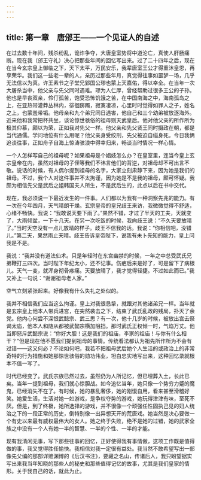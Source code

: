```yaml
---
---
---
```

title: 第一章　唐邠王——一个见证人的自述
---




在过去数十年间，残杀纷乱，诡诈争夺，大唐皇室势将中道沦亡，真使人肝肠痛断。现在我（邠王守礼）决心把那些年间的回忆写出来。过了二十四年之后，现在在当今玄宗皇上御临之下，天下太平，万民安乐，我辈唐室王公才得重沐皇恩，再享荣华。我们这一些老一辈的人，亲历过那些年月，真觉得往事如噩梦一场，几乎无法信以为真。许王素节之子堂兄郢国公璆也蒙上天嘉佑，得以幸全。在当年一次大屠杀当中，他父亲与先父同时遇难。璆为人仁厚，曾经帮助过很多王公的子孙。他也是早丧双亲，伶仃孤苦，饱受恐怖饥饿之苦，在中国南海之中，海南孤岛之上，在亚热带灌莽丛林内，徘徊踯躅，寂寞凄凉，心里时时觉得如罪人之子，姓名之上，也蒙羞带垢。他母亲和九个弟兄同日遇害，他自己和三个幼弟被放逐海外。近来他和我常把杯共坐，谈论惊世骇俗的祖母则天武皇后。他对他父亲的所作所为极其仰慕，颇以为荣，正如我对先父一样。他父亲和先父贤王同时摄政在朝，都是当代通儒。学问地位有什么用呢？他父亲身受绞刑，先父被迫自缢身死。今日我俩追谈往事，正如舟子自海上惊涛骇浪中得幸归来，畅谈当时情况一样心情。

一个人怎样写自己的祖母呢？如果祖母是个娼妓怎么办？在皇室里，连当今皇上玄宗皇帝在内，虽然对祖母的子侄等我们不讳言他们的背逆，对祖母却不可出言不敬。说话的时候，有人偶尔提到祖母的名字，大家立刻肃静下来，因为她是我们的祖母。不过，我个人对这件事并不太拘谨，因为她是不是我的祖母，颇可怀疑。我颇为相信先父是武后之姐韩国夫人所生，不是武后生的，此点以后在书中交代。

现在，我必须说一下最近发生的一件事。人们都以为我有一种洞察先兆的能力。有一次在今年四月，天气晴朗干燥。玄宗皇帝的皇兄歧王来访，我微微觉得不舒适，心绪不畅快。我说：“我敢说天要下雨了。”果然不错，才过了半天的工夫，天就变了，大雨倾盆，一下十几天。在另一次吃饭的时候，我向歧王说：“不久天要放晴了。”当时天空没有一点儿放晴的样子。歧王不信我的话。我说：“你相信吧，没错儿。”第二天，果然雨止天晴。歧王告诉皇帝陛下，说我有未卜先知的能力，皇上问我是不是。

我说：“我并没有道法仙术。只是年轻时在东宫幽禁的时候，一年之中总受武氏兄弟鞭打三四次。当时陛下年纪太小，还不记事。伤疤后来是好了，可是留下了病根儿。天气一变，就浑身彻骨疼痛。天要放晴了，我才觉得轻捷。不过如此而已。”我又补上一句说：“谢谢祖母老人家。”

空气立刻紧张起来。好像我有什么失礼之处似的。

我并不相信我们应当这么拘谨。皇上对我很恳挚，就跟对其他诸弟兄一样。当年就是玄宗皇上他本人带兵进宫，在突然袭击之下，结束了武氏乱政的残局，扑灭了余党。他内心何尝不深恨武懿宗、武三思？有一次，他十几岁的时候，被放出宫去祭谒太庙，他本人和随从都被武懿宗横加阻挡。那时武氏正权倾一时，气焰万丈。他当即怒斥武懿宗说：“你好大胆！这是我们的祖庙，李家的祖庙！与你有什么相干？”但是现在他不愿我们提到祖母的事情。传统看法都认为祖先所作所为不会有过错——这又何必？不论如何吧，我若不把祖母武后她个人生活的或政治上的非常奇特的行为措施和她那惊世骇俗的勋功伟业，坦白忠实地写出来，这种回忆录就根本不值一写了。

时代已经变了。武氏宗族已然过去，虽然仍为人所记忆，但已埋葬入土，长此已矣。当年一提到祖母，我们就心惊胆战。如今追忆当年，她只像一个势穷力蹙的魔鬼，已经消失不在了。有时候，她的暴乱奢侈，她的刚愎自用，看来甚至滑稽好笑。她爱生活，生活对她一如游戏，是争权夺势的游戏，她玩得津津有味，至死不厌。但是，到了终极，她所选择的游戏，并不很像一个顽强任性固执己见的妇人统治之下的一段正常的历史，倒特别像一出异想天开的荒唐戏。她当然是决心要做一个有史以来最有威权最伟大的女人。她之终于失败，绝不是她的过错，她的武家全族之中没有一个人有她一半的智慧、一半的个性、一半的才能。

现有我清闲无事，写下那些往事的回忆，正好使得我有事情做，这项工作既是值得做的事，我又觉得胜任愉快。我相信对我一定很有益处。我当然不敢希望写出一部像先父编的那部详赡渊博的《后汉书注》，要藏之名山，传诸后人，我只盼望据实写出来我当年知晓的那些人的秘史和那些值得记忆的故事，尤其是我们皇家的情形。关于我自己的话，就此为止。
